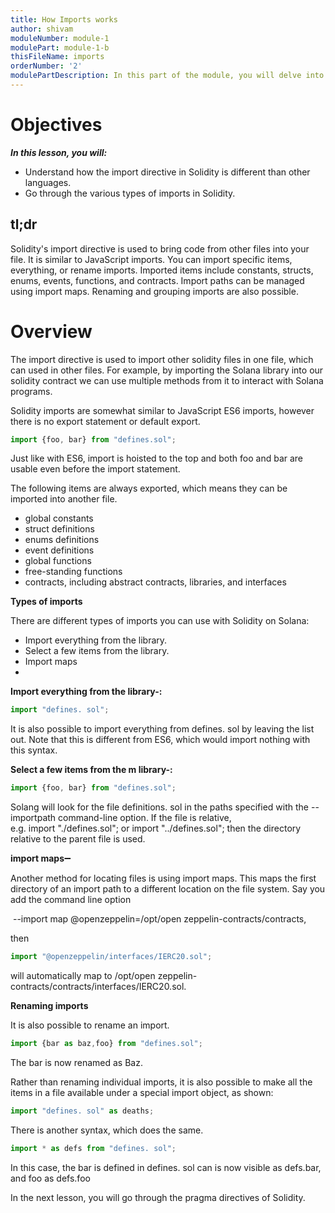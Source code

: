 ```yaml
---
title: How Imports works
author: shivam
moduleNumber: module-1
modulePart: module-1-b
thisFileName: imports
orderNumber: '2'
modulePartDescription: In this part of the module, you will delve into the basics of the Solidity programming language, which is used for building Solana programs. You will take a deep dive into foundational Solidity for solana concepts.
---
```



# Objectives

*************************In this lesson, you will:*************************

- Understand how the import directive in Solidity is different than other languages.
- Go through the various types of imports in Solidity.

## tl;dr

Solidity's import directive is used to bring code from other files into your file. It is similar to JavaScript imports. You can import specific items, everything, or rename imports. Imported items include constants, structs, enums, events, functions, and contracts. Import paths can be managed using import maps. Renaming and grouping imports are also possible.

# Overview

The import directive is used to import other solidity files in one file, which can used in other files. For example, by importing the Solana library into our solidity contract we can use multiple methods from it to interact with Solana programs.

Solidity imports are somewhat similar to JavaScript ES6 imports, however there is no export statement or default export.

```jsx
import {foo, bar} from "defines.sol";
```

Just like with ES6, import is hoisted to the top and both foo and bar are usable even before the import statement.

The following items are always exported, which means they can be imported into another file.

- global constants
- struct definitions
- enums definitions
- event definitions
- global functions
- free-standing functions
- contracts, including abstract contracts, libraries, and interfaces

**Types of imports**

There are different types of imports you can use with Solidity on Solana:

- Import everything from the library.
- Select a few items from the library.
- Import maps
- 

**Import everything from the library-:**

```jsx
import "defines. sol";
```

It is also possible to import everything from defines. sol by leaving the list out. Note that this is different from ES6, which would import nothing with this syntax.

**Select a few items from the m library-:**

```jsx
import {foo, bar} from "defines.sol";
```

Solang will look for the file definitions. sol in the paths specified with the --importpath command-line option. If the file is relative, e.g. import "./defines.sol"; or import "../defines.sol"; then the directory relative to the parent file is used.

**import maps**➖

Another method for locating files is using import maps. This maps the first directory of an import path to a different location on the file system. Say you add the command line option

 --import map @openzeppelin=/opt/open zeppelin-contracts/contracts, 

then

```jsx
import "@openzeppelin/interfaces/IERC20.sol";
```

will automatically map to /opt/open zeppelin-contracts/contracts/interfaces/IERC20.sol.

**Renaming imports**

It is also possible to rename an import.

```jsx
import {bar as baz,foo} from "defines.sol";
```

The bar is now renamed as Baz.

Rather than renaming individual imports, it is also possible to make all the items in a file available under a special import object, as shown:

```jsx
import "defines. sol" as deaths;
```

There is another syntax, which does the same.

```jsx
import * as defs from "defines. sol";
```

In this case, the bar is defined in defines. sol can is now visible as defs.bar, and foo as defs.foo

In the next lesson, you will go through the pragma directives of Solidity.